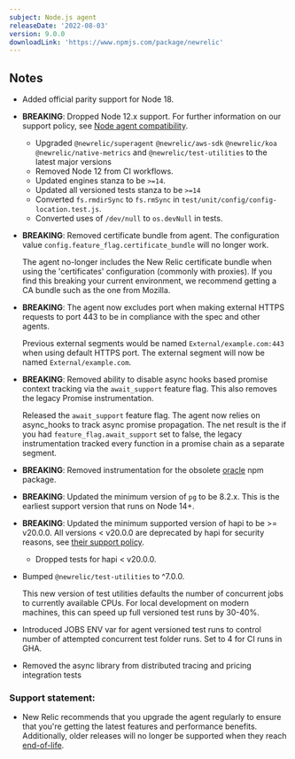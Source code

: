 ---
subject: Node.js agent  
releaseDate: '2022-08-03'
version: 9.0.0
downloadLink: 'https://www.npmjs.com/package/newrelic'
---

## Notes

* Added official parity support for Node 18.

* **BREAKING**: Dropped Node 12.x support.  For further information on our support policy, see [Node agent compatibility](/docs/agents/nodejs-agent/getting-started/compatibility-requirements-nodejs-agent). 

  * Upgraded `@newrelic/superagent` `@newrelic/aws-sdk` `@newrelic/koa` `@newrelic/native-metrics` and `@newrelic/test-utilities` to the latest major versions
  * Removed Node 12 from CI workflows.
  * Updated engines stanza to be `>=14`.
  * Updated all versioned tests stanza to be `>=14`
  * Converted `fs.rmdirSync` to `fs.rmSync` in `test/unit/config/config-location.test.js`.
  * Converted uses of `/dev/null` to `os.devNull` in tests.

* **BREAKING**: Removed certificate bundle from agent. The configuration value `config.feature_flag.certificate_bundle` will no longer work.

    The agent no-longer includes the New Relic certificate bundle when using the 'certificates' configuration (commonly with proxies). If you find this breaking your current environment, we recommend getting a CA bundle such as the one from Mozilla.

* **BREAKING**: The agent now excludes port when making external HTTPS requests to port 443 to be in compliance with the spec and other agents.

    Previous external segments would be named `External/example.com:443` when using default HTTPS port.
    The external segment will now be named `External/example.com`.

* **BREAKING**: Removed ability to disable async hooks based promise context tracking via the `await_support` feature flag. This also removes the legacy Promise instrumentation.

    Released the `await_support` feature flag. The agent now relies on async_hooks to track async promise propagation.  The net result is the if you had `feature_flag.await_support` set to false, the legacy instrumentation tracked every function in a promise chain as a separate segment.

* **BREAKING**: Removed instrumentation for the obsolete [oracle](https://www.npmjs.com/package/oracle) npm package.

* **BREAKING**: Updated the minimum version of `pg` to be 8.2.x.  This is the earliest support version that runs on Node 14+.

* **BREAKING**: Updated the minimum supported version of hapi to be >= v20.0.0. All versions < v20.0.0 are deprecated by hapi for security reasons, see [their support policy](https://hapi.dev/policies/support/).
  * Dropped tests for hapi &lt; v20.0.0.

* Bumped `@newrelic/test-utilities` to ^7.0.0.

  This new version of test utilities defaults the number of concurrent jobs to currently available CPUs. For local development on modern machines, this can speed up full versioned test runs by 30-40%.

* Introduced JOBS ENV var for agent versioned test runs to control number of attempted concurrent test folder runs. Set to 4 for CI runs in GHA.

* Removed the async library from distributed tracing and pricing integration tests

### Support statement:

* New Relic recommends that you upgrade the agent regularly to ensure that you're getting the latest features and performance benefits. Additionally, older releases will no longer be supported when they reach [end-of-life](/docs/using-new-relic/cross-product-functions/install-configure/notification-changes-new-relic-saas-features-distributed-software).
